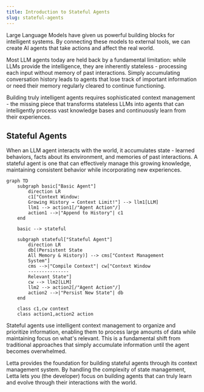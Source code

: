 ```yaml
---
title: Introduction to Stateful Agents
slug: stateful-agents 
---
```

Large Language Models have given us powerful building blocks for intelligent systems.
By connecting these models to external tools, we can create AI agents that take actions and affect the real world.

Most LLM agents today are held back by a fundamental limitation: while LLMs provide the intelligence, they are inherently stateless - processing each input without memory of past interactions.
Simply accumulating conversation history leads to agents that lose track of important information or need their memory regularly cleared to continue functioning.

Building truly intelligent agents requires sophisticated context management - the missing piece that transforms stateless LLMs into agents that can intelligently process vast knowledge bases and continuously learn from their experiences.

## Stateful Agents

When an LLM agent interacts with the world, it accumulates state - learned behaviors, facts about its environment, and memories of past interactions.
A stateful agent is one that can effectively manage this growing knowledge, maintaining consistent behavior while incorporating new experiences.

```mermaid
graph TD
    subgraph basic["Basic Agent"]
        direction LR
        c1["Context Window:
        Growing History → Context Limit!"] --> llm1[LLM]
        llm1 --> action1[/"Agent Action"/]
        action1 -->|"Append to History"| c1
    end

    basic --> stateful

    subgraph stateful["Stateful Agent"]
        direction LR
        db[(Persistent State
        All Memory & History)] --> cms["Context Management
        System"]
        cms -->|"Compile Context"| cw["Context Window
        ---------------
        Relevant State"]
        cw --> llm2[LLM]
        llm2 --> action2[/"Agent Action"/]
        action2 -->|"Persist New State"| db
    end

    class c1,cw context
    class action1,action2 action
```

Stateful agents use intelligent context management to organize and prioritize information, enabling them to process large amounts of data while maintaining focus on what's relevant.
This is a fundamental shift from traditional approaches that simply accumulate information until the agent becomes overwhelmed.

Letta provides the foundation for building stateful agents through its context management system.
By handling the complexity of state management, Letta lets you (the developer) focus on building agents that can truly learn and evolve through their interactions with the world.
